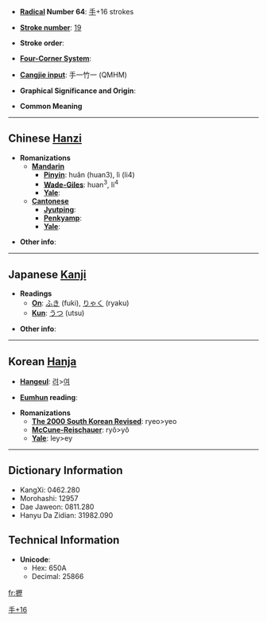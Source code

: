 * '''[[Wiktionary:Chinese radical index| Radical]] Number 64''': [[Wiktionary:Chinese radical index 手|手]]+16 strokes

* '''[[Wiktionary:Chinese total strokes index|Stroke number]]''': [[Wiktionary:Chinese total strokes index 19|19]]

* '''Stroke order''': 

* '''[[Wiktionary:Chinese four corner index|Four-Corner System]]''': 

* '''[[Wiktionary:Chinese Cangjie index|Cangjie input]]''': 手一竹一 (QMHM)

* '''Graphical Significance and Origin''': 

* '''Common Meaning'''

----

== Chinese [[Hanzi]] ==

* '''Romanizations'''
** '''[[Mandarin]]'''
*** '''[[Pinyin]]''': huǎn (huan3), lì (li4)
*** '''[[Wade-Giles]]''': huan<sup>3</sup>, li<sup>4</sup>
*** '''[[Yale]]''': 
** '''[[Cantonese]]'''
*** '''[[Jyutping]]''':
*** '''[[Penkyamp]]''': 
*** '''[[Yale]]''': 

* '''Other info''': 

----

== Japanese [[Kanji]] ==

* '''Readings'''
** '''[[On]]''': [[ふき]] (fuki), [[りゃく]] (ryaku)
** '''[[Kun]]''': [[うつ]] (utsu)

* '''Other info''':  

----

== Korean [[Hanja]] ==

* '''[[Hangeul]]''': [[려]]>[[여]]

* '''[[Eumhun]] reading''': 

* '''Romanizations'''
** '''[[The 2000 South Korean Revised Romanization|The 2000 South Korean Revised]]''': ryeo>yeo
** '''[[McCune-Reischauer]]''': ryŏ>yŏ
** '''[[Yale]]''': ley>ey

----

== Dictionary Information ==

* KangXi: 0462.280
* Morohashi: 12957
* Dae Jaweon: 0811.280
* Hanyu Da Zidian: 31982.090

== Technical Information ==

* '''Unicode''':
** Hex: 650A
** Decimal: 25866

[[Category:CJKV Character articles lacking a common meaning|手+16]]

[[fr:攊]]